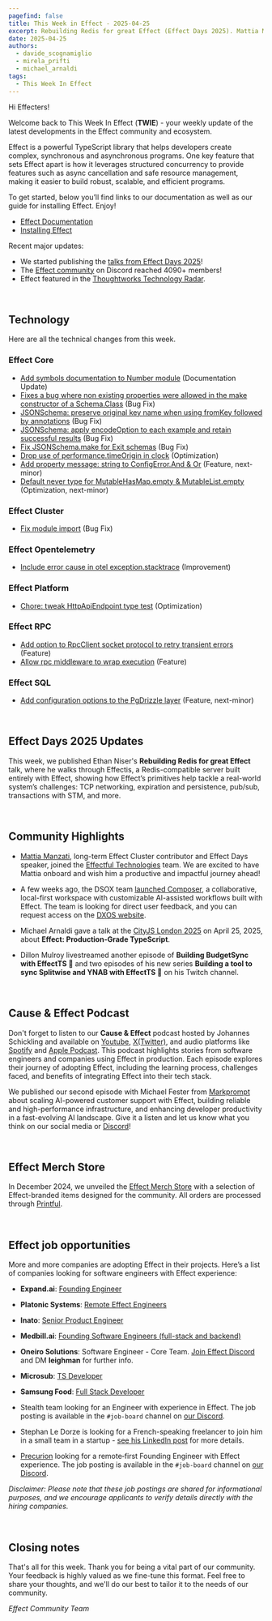 ```yaml
---
pagefind: false
title: This Week in Effect - 2025-04-25
excerpt: Rebuilding Redis for great Effect (Effect Days 2025). Mattia Manzati joins the Effectful Team. Technical updates in Effect.
date: 2025-04-25
authors:
  - davide_scognamiglio
  - mirela_prifti
  - michael_arnaldi
tags:
  - This Week In Effect
---
```



Hi Effecters!

Welcome back to This Week In Effect (**TWIE**) - your weekly update of the latest developments in the Effect community and ecosystem.

Effect is a powerful TypeScript library that helps developers create complex, synchronous and asynchronous programs. One key feature that sets Effect apart is how it leverages structured concurrency to provide features such as async cancellation and safe resource management, making it easier to build robust, scalable, and efficient programs.

To get started, below you’ll find links to our documentation as well as our guide for installing Effect. Enjoy!

- [Effect Documentation](/docs/getting-started/introduction/)
- [Installing Effect](/docs/getting-started/installation/)

Recent major updates:

- We started publishing the [talks from Effect Days 2025](https://www.youtube.com/playlist?list=PLDf3uQLaK2B9bEBZbwMv04e_zSbRNPKH6)! 
- The [Effect community](https://discord.gg/effect-ts) on Discord reached 4090+ members!
- Effect featured in the [Thoughtworks Technology Radar](https://www.thoughtworks.com/radar/languages-and-frameworks/effect).

&nbsp;

## Technology

Here are all the technical changes from this week.

### Effect Core
- [Add symbols documentation to Number module](https://github.com/Effect-TS/effect/pull/4735) (Documentation Update)
- [Fixes a bug where non existing properties were allowed in the make constructor of a Schema.Class](https://github.com/Effect-TS/effect/pull/4770) (Bug Fix)
- [JSONSchema: preserve original key name when using fromKey followed by annotations](https://github.com/Effect-TS/effect/pull/4775) (Bug Fix)
- [JSONSchema: apply encodeOption to each example and retain successful results](https://github.com/Effect-TS/effect/pull/4777) (Bug Fix)
- [Fix JSONSchema.make for Exit schemas](https://github.com/Effect-TS/effect/pull/4701) (Bug Fix)
- [Drop use of performance.timeOrigin in clock](https://github.com/Effect-TS/effect/pull/4786) (Optimization)
- [Add property message: string to ConfigError.And & Or](https://github.com/Effect-TS/effect/pull/4743) (Feature, next-minor)
- [Default never type for MutableHasMap.empty & MutableList.empty](https://github.com/Effect-TS/effect/pull/4768) (Optimization, next-minor)

### Effect Cluster
- [Fix module import](https://github.com/Effect-TS/effect/pull/4779) (Bug Fix)

### Effect Opentelemetry
- [Include error cause in otel exception.stacktrace](https://github.com/Effect-TS/effect/pull/4772) (Improvement)

### Effect Platform
- [Chore: tweak HttpApiEndpoint type test](https://github.com/Effect-TS/effect/pull/4723) (Optimization)

### Effect RPC
- [Add option to RpcClient socket protocol to retry transient errors](https://github.com/Effect-TS/effect/pull/4771) (Feature)
- [Allow rpc middleware to wrap execution](https://github.com/Effect-TS/effect/pull/4764) (Feature)

### Effect SQL
- [Add configuration options to the PgDrizzle layer](https://github.com/Effect-TS/effect/pull/4759) (Feature, next-minor)

&nbsp;

## Effect Days 2025 Updates

This week, we published Ethan Niser's **Rebuilding Redis for great Effect** talk, where he walks through Effectis, a Redis-compatible server built entirely with Effect, showing how Effect’s primitives help tackle a real-world system’s challenges: TCP networking, expiration and persistence, pub/sub, transactions with STM, and more.
<YouTube
  id="https://www.youtube.com/embed/3_3T0AQQXnc?si=JTENu0tzYuaMOEHV"
  title="Rebuilding Redis for great Effect | Ethan Niser (Effect Days 2025)"
/>


&nbsp;

## Community Highlights

- [Mattia Manzati](https://x.com/MattiaManzati), long-term Effect Cluster contributor and Effect Days speaker, joined the [Effectful Technologies](https://x.com/EffectfulTech) team. We are excited to have Mattia onboard and wish him a productive and impactful journey ahead!
  <Tweet id="1915415054612058332" />

- A few weeks ago, the DSOX team [launched Composer](https://x.com/dxos_org/status/1904593308724453859), a collaborative, local-first workspace with customizable AI-assisted workflows built with Effect. The team is looking for direct user feedback, and you can request access on the [DXOS website](https://dxos.org/composer).

- Michael Arnaldi gave a talk at the [CityJS London 2025](https://london.cityjsconf.org/) on April 25, 2025, about **Effect: Production-Grade TypeScript**.
  <Tweet id="1889985597533761853" />

- Dillon Mulroy livestreamed another episode of **Building BudgetSync with EffectTS 🚀** and two episodes of his new series **Building a tool to sync Splitwise and YNAB with EffectTS 🚀** on his Twitch channel.

  <TwitchPlayerNonInteractive video="2439570020" />

&nbsp;


## Cause & Effect Podcast

Don't forget to listen to our **Cause & Effect** podcast hosted by Johannes Schickling and available on [Youtube](https://www.youtube.com/@effect-ts), [X(Twitter)](https://x.com/EffectTS_/status/1861446144137531585), and audio platforms like [Spotify](https://open.spotify.com/episode/7Bkn7A8EXnoqWWmI0czAdz) and [Apple Podcast](https://podcasts.apple.com/us/podcast/cause-effect/id1781879869). This podcast highlights stories from software engineers and companies using Effect in production. Each episode explores their journey of adopting Effect, including the learning process, challenges faced, and benefits of integrating Effect into their tech stack.

We published our second episode with Michael Fester from [Markprompt](https://markprompt.com/) about scaling AI-powered customer support with Effect, building reliable and high-performance infrastructure, and enhancing developer productivity in a fast-evolving AI landscape. Give it a listen and let us know what you think on our social media or [Discord](https://discord.gg/effect-ts)!

<YouTube
  id="https://www.youtube.com/embed/8lz9-0y58Jc?si=YsdegK9T-axfe_Vm"
  title="Scaling AI for Customer Support at Markprompt with Effect | Cause & Effect #2"
/>

&nbsp;

## Effect Merch Store

In December 2024, we unveiled the [Effect Merch Store](https://effect.website/merch) with a selection of Effect-branded items designed for the community. All orders are processed through [Printful](https://www.printful.com/).

<Tweet id="1868605126862385238" />

&nbsp;

## Effect job opportunities

More and more companies are adopting Effect in their projects. Here’s a list of companies looking for software engineers with Effect experience:

- **Expand.ai**: [Founding Engineer](https://www.expand.ai/careers/founding-engineer)

- **Platonic Systems**: [Remote Effect Engineers](https://twitter.com/platonicsystems/status/1861470819861311945)

- **Inato**: [Senior Product Engineer](https://jobs.lever.co/inato/2bbbe759-d4ce-4cc4-8267-8bc998189469)

- **Medbill.ai**: [Founding Software Engineers (full-stack and backend)](https://www.linkedin.com/posts/codingtom_medbill-ai-activity-7260092522708762624-N7TH)

- **Oneiro Solutions**: Software Engineer - Core Team. [Join Effect Discord](https://discord.com/channels/795981131316985866/796153351372275743) and DM **leighman** for further info.

- **Microsub**: [TS Developer](https://x.com/0xdownshift/status/1880013835878154510)

- **Samsung Food**: [Full Stack Developer](https://whisk.bamboohr.com/careers/110)

- Stealth team looking for an Engineer with experience in Effect. The job posting is available in the `#job-board` channel on [our Discord](https://discord.com/channels/795981131316985866/796153351372275743/1362610725931061258).

- Stephan Le Dorze is looking for a French-speaking freelancer to join him in a small team in a startup - [see his LinkedIn post](https://www.linkedin.com/posts/stephaneledorze_mission-longue-avec-moi-entre-autre-activity-7310947252741570560-Bqsh/) for more details.

- [Precurion](https://precurion.com/) looking for a remote‑first Founding Engineer with Effect experience. The job posting is available in the `#job-board` channel on [our Discord](https://discord.com/channels/795981131316985866/796153351372275743/1362610725931061258).

_Disclaimer: Please note that these job postings are shared for informational purposes, and we encourage applicants to verify details directly with the hiring companies._

&nbsp;

## Closing notes

That's all for this week. Thank you for being a vital part of our community. Your feedback is highly valued as we fine-tune this format. Feel free to share your thoughts, and we'll do our best to tailor it to the needs of our community.

_Effect Community Team_
